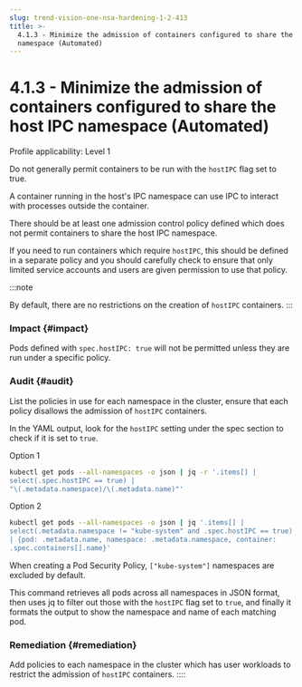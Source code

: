 ```yaml
---
slug: trend-vision-one-nsa-hardening-1-2-413
title: >-
  4.1.3 - Minimize the admission of containers configured to share the host IPC
  namespace (Automated)
---
```

# 4.1.3 - Minimize the admission of containers configured to share the host IPC namespace (Automated)

Profile applicability: Level 1

Do not generally permit containers to be run with the `hostIPC` flag set to true.

A container running in the host's IPC namespace can use IPC to interact with processes outside the container.

There should be at least one admission control policy defined which does not permit containers to share the host IPC namespace.

If you need to run containers which require `hostIPC`, this should be defined in a separate policy and you should carefully check to ensure that only limited service accounts and users are given permission to use that policy.

:::note

By default, there are no restrictions on the creation of `hostIPC` containers.
:::

### Impact {#impact}

Pods defined with `spec.hostIPC: true` will not be permitted unless they are run under a specific policy.

### Audit {#audit}

List the policies in use for each namespace in the cluster, ensure that each policy disallows the admission of `hostIPC` containers.

In the YAML output, look for the `hostIPC` setting under the spec section to check if it is set to `true`.

Option 1

```bash
kubectl get pods --all-namespaces -o json | jq -r '.items[] |
select(.spec.hostIPC == true) |
"\(.metadata.namespace)/\(.metadata.name)"'
```

Option 2

```bash
kubectl get pods --all-namespaces -o json | jq '.items[] |
select(.metadata.namespace != "kube-system" and .spec.hostIPC == true)
| {pod: .metadata.name, namespace: .metadata.namespace, container:
.spec.containers[].name}'
```

When creating a Pod Security Policy, `["kube-system"]` namespaces are excluded by default.

This command retrieves all pods across all namespaces in JSON format, then uses jq to filter out those with the `hostIPC` flag set to `true`, and finally it formats the output to show the namespace and name of each matching pod.

### Remediation {#remediation}

Add policies to each namespace in the cluster which has user workloads to restrict the admission of `hostIPC` containers.
::::
